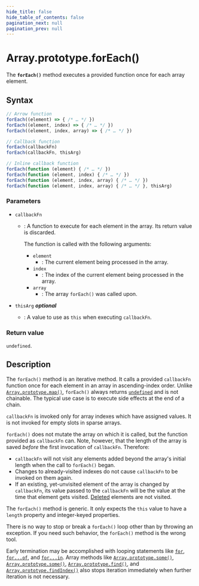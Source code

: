 ```yaml
---
hide_title: false
hide_table_of_contents: false
pagination_next: null
pagination_prev: null
---
```

# Array.prototype.forEach()

The **`forEach()`** method executes a provided function once
for each array element.

## Syntax

```js
// Arrow function
forEach((element) => { /* … */ })
forEach((element, index) => { /* … */ })
forEach((element, index, array) => { /* … */ })

// Callback function
forEach(callbackFn)
forEach(callbackFn, thisArg)

// Inline callback function
forEach(function (element) { /* … */ })
forEach(function (element, index) { /* … */ })
forEach(function (element, index, array) { /* … */ })
forEach(function (element, index, array) { /* … */ }, thisArg)
```

### Parameters

- `callbackFn`

  - : A function to execute for each element in the array. Its return value is discarded.

    The function is called with the following arguments:

    - `element`
      - : The current element being processed in the array.
    - `index`
      - : The index of the current element being processed in the array.
    - `array`
      - : The array `forEach()` was called upon.

- `thisArg` _**optional**_
  - : A value to use as `this` when executing `callbackFn`. 

### Return value

`undefined`.

## Description

The `forEach()` method is an iterative method. It calls a provided `callbackFn` function once for each element in an array in ascending-index order. Unlike [`Array.prototype.map()`](./map.mdx), `forEach()` always returns [`undefined`](../../../globals/undefined.mdx) and is not chainable. The typical use case is to execute side effects at the end of a chain.

`callbackFn` is invoked only for array indexes which have assigned values. It is not invoked for empty slots in sparse arrays.

`forEach()` does not mutate the array on which it is called, but the function provided as `callbackFn` can. Note, however, that the length of the array is saved _before_ the first invocation of `callbackFn`. Therefore:

- `callbackFn` will not visit any elements added beyond the array's initial length when the call to `forEach()` began.
- Changes to already-visited indexes do not cause `callbackFn` to be invoked on them again.
- If an existing, yet-unvisited element of the array is changed by `callbackFn`, its value passed to the `callbackFn` will be the value at the time that element gets visited. [Deleted](https://developer.mozilla.org/docs/Web/JavaScript/Reference/Operators/delete) elements are not visited.

The `forEach()` method is generic. It only expects the `this` value to have a `length` property and integer-keyed properties.

There is no way to stop or break a `forEach()` loop other than by throwing an exception. If you need such behavior, the `forEach()` method is the wrong tool.

Early termination may be accomplished with looping statements like [`for`](https://developer.mozilla.org/docs/Web/JavaScript/Reference/Statements/for), [`for...of`](https://developer.mozilla.org/docs/Web/JavaScript/Reference/Statements/for...of), and [`for...in`](https://developer.mozilla.org/docs/Web/JavaScript/Reference/Statements/for...in). Array methods like [`Array.prototype.some()`](./some.mdx), [`Array.prototype.some()`](./some.mdx), [`Array.prototype.find()`](./find.mdx), and [`Array.prototype.findIndex()`](./findIndex.mdx) also stops iteration immediately when further iteration is not necessary.

